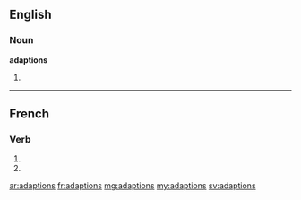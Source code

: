 ==English==

===Noun===
'''adaptions'''

# {{plural of|[[adaption]]}}

----

==French==

===Verb===
{{fr-verb-form}}

# {{conjugation of|adapter||1|p|imperf|ind|lang=fr}}
# {{conjugation of|adapter||1|p|pres|sub|lang=fr}}

[[ar:adaptions]]
[[fr:adaptions]]
[[mg:adaptions]]
[[my:adaptions]]
[[sv:adaptions]]